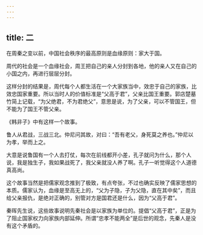 ```yaml
---
---
---
```

title: 二
---



在周秦之变以前，中国社会秩序的最高原则是血缘原则：家大于国。

周代的社会是一个血缘社会，周王把自己的亲人分封到各地，他的亲人又在自己的小国之内，再进行层层分封。

这样分封的结果是，周代每个人都生活在一个大家族当中，效忠于自己的家族，比效忠国家重要。所以当时人的价值标准是“父高于君”，父亲比国王重要。郭店楚墓竹简上记载，“为父绝君，不为君绝父”，意思是说，为了父亲，可以不管国王，但不能为了国王不管父亲。

《韩非子》中有这样一个故事。

鲁人从君战，三战三北。仲尼问其故，对曰：“吾有老父，身死莫之养也。”仲尼以为孝，举而上之。

大意是说鲁国有一个人去打仗，每次在前线都开小差，孔子就问为什么，那个人说，我是独生子，我如果战死了，我父亲就没人养了啊。孔子一听觉得这个人道德真高尚。

这个故事当然是把儒家观念推到了极致，有点夸张，不过也确实反映了儒家思想的本质。儒家认为，血缘是至高无上的，“父为子隐，子为父隐，直在其中矣”，而且给父亲报仇，是绝对正确的，别管对方是国君还是什么，因为“父高于君”。

秦晖先生说，这些故事说明先秦社会是以家族为单位的。提倡“父高于君”，正是为了阻止国家权力向家族内部延伸。所谓“忠孝不能两全”是后世的观念，先秦人是没有这个矛盾的。